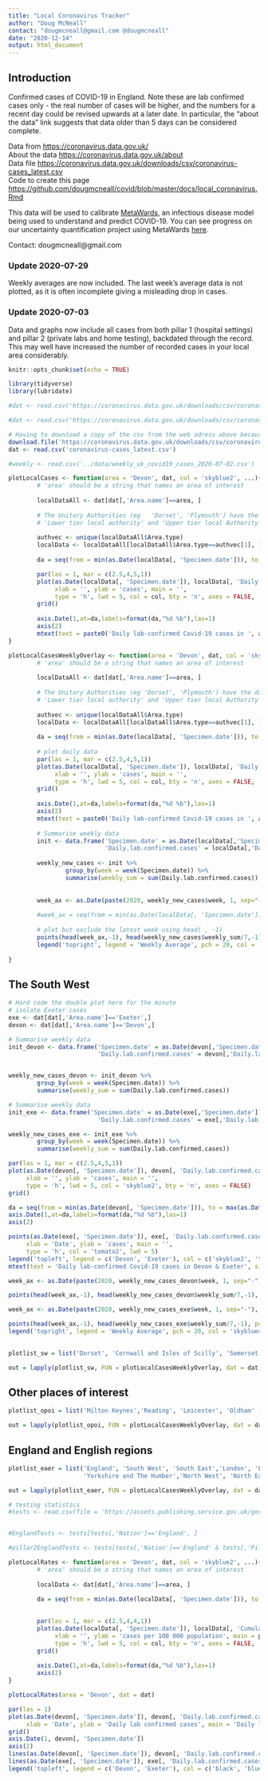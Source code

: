 ```yaml
---
title: "Local Coronavirus Tracker"
author: "Doug McNeall"
contact: "dougmcneall@gmail.com @dougmcneall"
date: "2020-12-14"
output: html_document   
---
```

        
## Introduction
Confirmed cases of COVID-19 in England. Note these are lab confirmed cases only - the real number of cases will be higher, and the numbers for a recent day could be revised upwards at a later date. In particular, the "about the data" link suggests that data older than 5 days can be considered complete.
                
Data from <https://coronavirus.data.gov.uk/>  
About the data <https://coronavirus.data.gov.uk/about>  
Data file <https://coronavirus.data.gov.uk/downloads/csv/coronavirus-cases_latest.csv>  
Code to create this page <https://github.com/dougmcneall/covid/blob/master/docs/local_coronavirus.Rmd>

This data will be used to calibrate [MetaWards](https://metawards.org/), an infectious disease model being used to understand and predict COVID-19. You can see progress on our uncertainty quantification project using MetaWards [here](https://uq4covid.github.io/).

Contact: dougmcneall@gmail.com

### Update 2020-07-29
Weekly averages are now included. The last week's average data is not plotted, as it is often incomplete giving a misleading drop in cases.
        
### Update 2020-07-03
Data and graphs now include all cases from both pillar 1 (hospital settings) and pillar 2 (private labs and home testing), backdated through the record. This may well have increased the number of recorded cases in your local area considerably.

```r
knitr::opts_chunk$set(echo = TRUE)
```

```r
library(tidyverse)
library(lubridate)
```


```r
#dat <- read.csv('https://coronavirus.data.gov.uk/downloads/csv/coronavirus-cases_latest.csv')

#dat <- read.csv('https://coronavirus.data.gov.uk/downloads/csv/coronavirus-cases_latest.csv')

# Having to download a copy of the csv from the web adress above because it's broken, for some reason.
download.file('https://coronavirus.data.gov.uk/downloads/csv/coronavirus-cases_latest.csv', destfile='coronavirus-cases_latest.csv')
dat <- read.csv('coronavirus-cases_latest.csv')

#weekly <- read.csv('../data/weekly_uk_covid19_cases_2020-07-02.csv')
```


```r

plotLocalCases <- function(area = 'Devon', dat, col = 'skyblue2', ...){
        # 'area' should be a string that names an area of interest
        
        localDataAll <- dat[dat[,'Area.name']==area, ]
        
        # The Unitary Authorities (eg   'Dorset', 'Plymouth') have the data doubled, and Area.type recorded as both 
        # 'Lower tier local authority' and 'Upper tier local Authority'. Remove one of them.
        
        authvec <- unique(localDataAll$Area.type)
        localData <- localDataAll[localDataAll$Area.type==authvec[1], ]
        
        da = seq(from = min(as.Date(localData[, 'Specimen.date'])), to = max(as.Date(localData[, 'Specimen.date'])), by = 7)

        par(las = 1, mar = c(2.5,4,5,1))
        plot(as.Date(localData[, 'Specimen.date']), localData[, 'Daily.lab.confirmed.cases'],
             xlab = '', ylab = 'cases', main = '',
             type = 'h', lwd = 5, col = col, bty = 'n', axes = FALSE, ...)
        grid()
        
        axis.Date(1,at=da,labels=format(da,"%d %b"),las=1)
        axis(2)
        mtext(text = paste0('Daily lab-confirmed Covid-19 cases in ', area), side = 3, line = .5, adj = 0, cex = 1.5)
}

```

```r

plotLocalCasesWeeklyOverlay <- function(area = 'Devon', dat, col = 'skyblue2', ...){
        # 'area' should be a string that names an area of interest
        
        localDataAll <- dat[dat[,'Area.name']==area, ]
        
        # The Unitary Authorities (eg 'Dorset', 'Plymouth') have the data doubled, and Area.type recorded as both 
        # 'Lower tier local authority' and 'Upper tier local Authority'. Remove one of them.
        
        authvec <- unique(localDataAll$Area.type)
        localData <- localDataAll[localDataAll$Area.type==authvec[1], ]
        
        da = seq(from = min(as.Date(localData[, 'Specimen.date'])), to = max(as.Date(localData[, 'Specimen.date'])), by = 7)
        
        # plot daily data
        par(las = 1, mar = c(2.5,4,5,1))
        plot(as.Date(localData[, 'Specimen.date']), localData[, 'Daily.lab.confirmed.cases'],
             xlab = '', ylab = 'cases', main = '',
             type = 'h', lwd = 5, col = col, bty = 'n', axes = FALSE, ...)
        grid()
        
        axis.Date(1,at=da,labels=format(da,"%d %b"),las=1)
        axis(2)
        mtext(text = paste0('Daily lab-confirmed Covid-19 cases in ', area), side = 3, line = .5, adj = 0, cex = 1.5)
        
        # Summarise weekly data
        init <- data.frame('Specimen.date' = as.Date(localData[,'Specimen.date']), 
                           'Daily.lab.confirmed.cases' = localData[,'Daily.lab.confirmed.cases'])
        
        weekly_new_cases <- init %>% 
                group_by(week = week(Specimen.date)) %>%
                summarise(weekly_sum = sum(Daily.lab.confirmed.cases))
        
        
        week_ax <- as.Date(paste(2020, weekly_new_cases$week, 1, sep="-"), "%Y-%U-%u")
        
        #week_ax = seq(from = min(as.Date(localData[, 'Specimen.date'])), by = 7, length.out = nrow(weekly_new_cases))
        
        # plot but exclude the latest week using head( , -1)
        points(head(week_ax,-1), head(weekly_new_cases$weekly_sum/7,-1), pch = 20, col = 'skyblue4', type = 'o')
        legend('topright', legend = 'Weekly Average', pch = 20, col = 'skyblue4', lty = 'solid', bty = 'n')
        
}
```

## The South West
```r

# Hard code the double plot here for the minute
# isolate Exeter cases
exe <- dat[dat[,'Area.name']=='Exeter',]
devon <- dat[dat[,'Area.name']=='Devon',]

# Summarise weekly data
init_devon <- data.frame('Specimen.date' = as.Date(devon[,'Specimen.date']), 
                         'Daily.lab.confirmed.cases' = devon[,'Daily.lab.confirmed.cases'])


weekly_new_cases_devon <- init_devon %>% 
        group_by(week = week(Specimen.date)) %>%
        summarise(weekly_sum = sum(Daily.lab.confirmed.cases))

# Summarise weekly data
init_exe <- data.frame('Specimen.date' = as.Date(exe[,'Specimen.date']), 
                         'Daily.lab.confirmed.cases' = exe[,'Daily.lab.confirmed.cases'])

weekly_new_cases_exe <- init_exe %>% 
        group_by(week = week(Specimen.date)) %>%
        summarise(weekly_sum = sum(Daily.lab.confirmed.cases))

par(las = 1, mar = c(2.5,4,5,1))
plot(as.Date(devon[, 'Specimen.date']), devon[, 'Daily.lab.confirmed.cases'],
     xlab = '', ylab = 'cases', main = '',
     type = 'h', lwd = 5, col = 'skyblue2', bty = 'n', axes = FALSE)
grid()

da = seq(from = min(as.Date(devon[, 'Specimen.date'])), to = max(as.Date(devon[, 'Specimen.date'])), by = 7)
axis.Date(1,at=da,labels=format(da,"%d %b"),las=1)
axis(2)

points(as.Date(exe[, 'Specimen.date']), exe[, 'Daily.lab.confirmed.cases'],
     xlab = 'Date', ylab = 'cases', main = '',
     type = 'h', col = 'tomato2', lwd = 5)
legend('topleft', legend = c('Devon', 'Exeter'), col = c('skyblue2', 'tomato2'), lty = 'solid', lwd=5, bty = 'n')
mtext(text = 'Daily lab-confirmed Covid-19 cases in Devon & Exeter', side = 3, line = .5, adj = 0, cex = 1.5)

week_ax <- as.Date(paste(2020, weekly_new_cases_devon$week, 1, sep="-"), "%Y-%U-%u")

points(head(week_ax,-1), head(weekly_new_cases_devon$weekly_sum/7,-1), pch = 20, col = 'skyblue4', type = 'o')

week_ax <- as.Date(paste(2020, weekly_new_cases_exe$week, 1, sep="-"), "%Y-%U-%u")

points(head(week_ax,-1), head(weekly_new_cases_exe$weekly_sum/7,-1), pch = 20, col = 'tomato4', type = 'o')
legend('topright', legend = 'Weekly Average', pch = 20, col = 'skyblue4', lty = 'solid', bty = 'n')
        
```


```r
plotlist_sw = list('Dorset', 'Cornwall and Isles of Scilly', 'Somerset', 'Plymouth', 'Torbay','Bournemouth, Christchurch and Poole' )

out = lapply(plotlist_sw, FUN = plotLocalCasesWeeklyOverlay, dat = dat)

```



## Other places of interest

```r

plotlist_opoi = list('Milton Keynes','Reading', 'Leicester', 'Oldham' )

out = lapply(plotlist_opoi, FUN = plotLocalCasesWeeklyOverlay, dat = dat)


```

## England and English regions

```r

plotlist_eaer = list('England', 'South West', 'South East','London', 'East of England', 'West Midlands', 'East Midlands',
                     'Yorkshire and The Humber','North West', 'North East')

out = lapply(plotlist_eaer, FUN = plotLocalCasesWeeklyOverlay, dat = dat)

```


```r

# testing statistics    
#tests <- read.csv(file = 'https://assets.publishing.service.gov.uk/government/uploads/system/uploads/attachment_data/file/906109/2020-08-02-COVID-19-UK-testing-time-series.csv')


#EnglandTests <- tests[tests[,'Nation']=='England', ]

#pillar2EnglandTests <- tests[tests[,'Nation']=='England' & tests[,'Pillar']=='Pillar 1', ]

```


```r

plotLocalRates <- function(area = 'Devon', dat, col = 'skyblue2', ...){
        # 'area' should be a string that names an area of interest
        
        localData <- dat[dat[,'Area.name']==area, ]
        
        da = seq(from = min(as.Date(localData[, 'Specimen.date'])), to = max(as.Date(localData[, 'Specimen.date'])), by = 7)

        
        par(las = 1, mar = c(2.5,4,4,1))
        plot(as.Date(localData[, 'Specimen.date']), localData[, 'Cumulative.lab.confirmed.cases.rate'],
             xlab = '', ylab = 'cases per 100 000 population', main = paste0('Cumulative lab confirmed cases rate in ', area),
             type = 'h', lwd = 5, col = col, bty = 'n', axes = FALSE, ...)
        grid()
        
        axis.Date(1,at=da,labels=format(da,"%d %b"),las=1)
        axis(2)
}

plotLocalRates(area = 'Devon', dat = dat)

```


```r

par(las = 1)
plot(as.Date(devon[, 'Specimen.date']), devon[, 'Daily.lab.confirmed.cases'], type = 'n', axes = FALSE,
     xlab = 'Date', ylab = 'Daily lab confirmed cases', main = 'Daily lab confirmed Coronavirus cases in Devon & Exeter')
grid()
axis.Date(1, devon[, 'Specimen.date'])
axis(2)
lines(as.Date(devon[, 'Specimen.date']), devon[, 'Daily.lab.confirmed.cases'], type = 'o', pch = 20, col = 'black', lwd = 1.5)
lines(as.Date(exe[, 'Specimen.date']), exe[, 'Daily.lab.confirmed.cases'], type = 'o', pch = 20, col = 'blue', lwd = 1.5)
legend('topleft', legend = c('Devon', 'Exeter'), col = c('black', 'blue'), lty = 'solid', lwd = 1.5, pch = 20)
```




